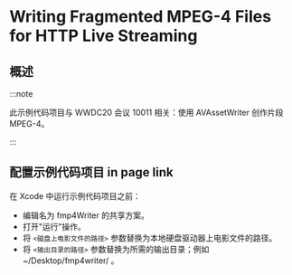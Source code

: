 # Writing Fragmented MPEG-4 Files for HTTP Live Streaming

<ToBePolishedAfterTranslation />

<OriginalSource
  title="Writing Fragmented MPEG-4 Files for HTTP Live Streaming"
  url="https://developer.apple.com/documentation/avfoundation/media_reading_and_writing/writing_fragmented_mpeg-4_files_for_http_live_streaming"
  summary="通过将电影文件转换为一系列分段的 MPEG-4 文件来创建 HTTP 实时流式传输演示"
/>

## 概述

:::note

此示例代码项目与 WWDC20 会议 10011 相关：使用 AVAssetWriter 创作片段 MPEG-4。

:::

## 配置示例代码项目 in page link

在 Xcode 中运行示例代码项目之前：

- 编辑名为 fmp4Writer 的共享方案。
- 打开"运行"操作。
- 将 `<磁盘上电影文件的路径>` 参数替换为本地硬盘驱动器上电影文件的路径。
- 将 `<输出目录的路径>` 参数替换为所需的输出目录；例如 ~/Desktop/fmp4writer/ 。

